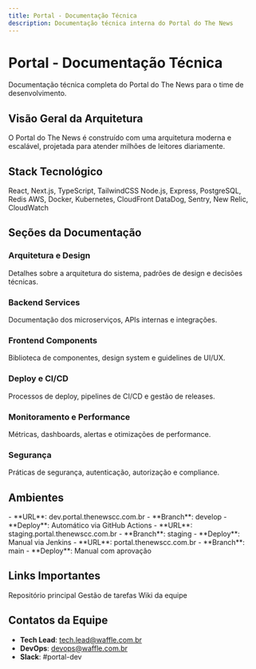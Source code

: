 ```yaml
---
title: Portal - Documentação Técnica
description: Documentação técnica interna do Portal do The News
---
```


# Portal - Documentação Técnica

Documentação técnica completa do Portal do The News para o time de desenvolvimento.

## Visão Geral da Arquitetura

O Portal do The News é construído com uma arquitetura moderna e escalável, projetada para atender milhões de leitores diariamente.

## Stack Tecnológico

<CardGroup cols={2}>
  <Card title="Frontend" icon="browser">
    React, Next.js, TypeScript, TailwindCSS
  </Card>
  
  <Card title="Backend" icon="server">
    Node.js, Express, PostgreSQL, Redis
  </Card>
  
  <Card title="Infraestrutura" icon="cloud">
    AWS, Docker, Kubernetes, CloudFront
  </Card>
  
  <Card title="Monitoramento" icon="chart-line">
    DataDog, Sentry, New Relic, CloudWatch
  </Card>
</CardGroup>

## Seções da Documentação

### Arquitetura e Design
Detalhes sobre a arquitetura do sistema, padrões de design e decisões técnicas.

### Backend Services
Documentação dos microserviços, APIs internas e integrações.

### Frontend Components
Biblioteca de componentes, design system e guidelines de UI/UX.

### Deploy e CI/CD
Processos de deploy, pipelines de CI/CD e gestão de releases.

### Monitoramento e Performance
Métricas, dashboards, alertas e otimizações de performance.

### Segurança
Práticas de segurança, autenticação, autorização e compliance.

## Ambientes

<Tabs>
  <Tab title="Development">
    - **URL**: dev.portal.thenewscc.com.br
    - **Branch**: develop
    - **Deploy**: Automático via GitHub Actions
  </Tab>
  
  <Tab title="Staging">
    - **URL**: staging.portal.thenewscc.com.br
    - **Branch**: staging
    - **Deploy**: Manual via Jenkins
  </Tab>
  
  <Tab title="Production">
    - **URL**: portal.thenewscc.com.br
    - **Branch**: main
    - **Deploy**: Manual com aprovação
  </Tab>
</Tabs>

## Links Importantes

<CardGroup cols={3}>
  <Card title="GitHub" href="https://github.com/thenewscc/portal" icon="github">
    Repositório principal
  </Card>
  
  <Card title="Jira" href="https://thenewscc.atlassian.net" icon="list-check">
    Gestão de tarefas
  </Card>
  
  <Card title="Confluence" href="https://thenewscc.confluence.com" icon="book">
    Wiki da equipe
  </Card>
</CardGroup>

## Contatos da Equipe

- **Tech Lead**: tech.lead@waffle.com.br
- **DevOps**: devops@waffle.com.br
- **Slack**: #portal-dev